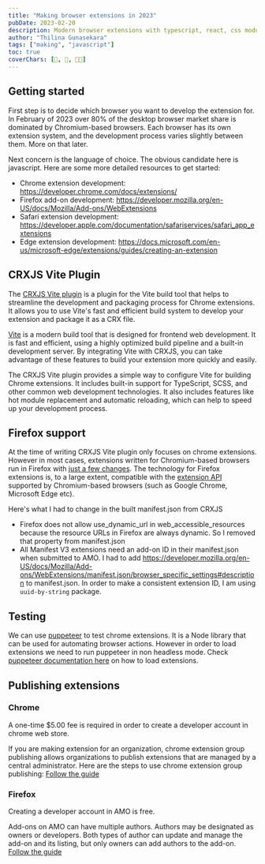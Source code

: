 ```yaml
---
title: "Making browser extensions in 2023"
pubDate: 2023-02-20
description: Modern browser extensions with typescript, react, css modules and more.
author: "Thilina Gunasekara"
tags: ["making", "javascript"]
toc: true
coverChars: [🧩, 🚧, 🧑‍💻]
---
```


## Getting started

First step is to decide which browser you want to develop the extension for. In February of 2023 over 80% of the desktop browser market share is dominated by Chromium-based browsers. Each browser has its own extension system, and the development process varies slightly between them. More on that later.

Next concern is the language of choice. The obvious candidate here is javascript. Here are some more detailed resources to get started:

- Chrome extension development: https://developer.chrome.com/docs/extensions/
- Firefox add-on development: https://developer.mozilla.org/en-US/docs/Mozilla/Add-ons/WebExtensions
- Safari extension development: https://developer.apple.com/documentation/safariservices/safari_app_extensions
- Edge extension development: https://docs.microsoft.com/en-us/microsoft-edge/extensions/guides/creating-an-extension

## CRXJS Vite Plugin

The [CRXJS Vite plugin](https://crxjs.dev/vite-plugin/) is a plugin for the Vite build tool that helps to streamline the development and packaging process for Chrome extensions. It allows you to use Vite's fast and efficient build system to develop your extension and package it as a CRX file.

[Vite](https://vitejs.dev/) is a modern build tool that is designed for frontend web development. It is fast and efficient, using a highly optimized build pipeline and a built-in development server. By integrating Vite with CRXJS, you can take advantage of these features to build your extension more quickly and easily.

The CRXJS Vite plugin provides a simple way to configure Vite for building Chrome extensions. It includes built-in support for TypeScript, SCSS, and other common web development technologies. It also includes features like hot module replacement and automatic reloading, which can help to speed up your development process.

## Firefox support

At the time of writing CRXJS Vite plugin only focuses on chrome extensions. However in most cases, extensions written for Chromium-based browsers run in Firefox with [just a few changes](https://extensionworkshop.com/documentation/develop/porting-a-google-chrome-extension/). The technology for Firefox extensions is, to a large extent, compatible with the [extension API](https://developer.chrome.com/docs/extensions/reference/) supported by Chromium-based browsers (such as Google Chrome, Microsoft Edge etc).

Here's what I had to change in the built manifest.json from CRXJS

- Firefox does not allow use_dynamic_url in web_accessible_resources because the resource URLs in Firefox are always dynamic. So I removed that property from manifest.json
- All Manifest V3 extensions need an add-on ID in their manifest.json when submitted to AMO. I had to add https://developer.mozilla.org/en-US/docs/Mozilla/Add-ons/WebExtensions/manifest.json/browser_specific_settings#description to manifest.json. In order to make a consistent extension ID, I am using `uuid-by-string` package.

## Testing

We can use [puppeteer](https://developer.chrome.com/docs/puppeteer/) to test chrome extensions. It is a Node library that can be used for automating browser actions. However in order to load extensions we need to run puppeteer in non headless mode. Check [puppeteer documentation here](https://pptr.dev/guides/chrome-extensions) on how to load extensions.

## Publishing extensions

### Chrome

A one-time $5.00 fee is required in order to create a developer account in chrome web store.

If you are making extension for an organization, chrome extension group publishing allows organizations to publish extensions that are managed by a central administrator. Here are the steps to use chrome extension group publishing: [Follow the guide](https://developer.chrome.com/docs/webstore/group-publishers/)

### Firefox

Creating a developer account in AMO is free.

Add-ons on AMO can have multiple authors. Authors may be designated as owners or developers. Both types of author can update and manage the add-on and its listing, but only owners can add authors to the add-on. [Follow the guide](https://extensionworkshop.com/documentation/publish/add-on-ownership/)
